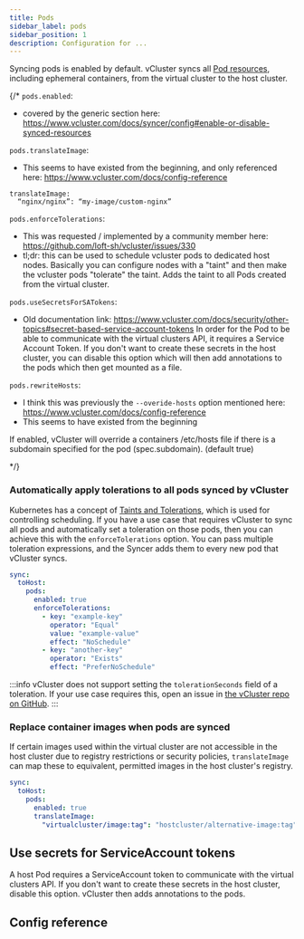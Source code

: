 ```yaml
---
title: Pods
sidebar_label: pods
sidebar_position: 1
description: Configuration for ...
---
```



Syncing pods is enabled by default. vCluster syncs all [Pod resources](https://kubernetes.io/docs/concepts/workloads/pods/), including ephemeral containers, from the virtual cluster to the host cluster.

{/*
`pods.enabled`:
- covered by the generic section here: https://www.vcluster.com/docs/syncer/config#enable-or-disable-synced-resources

`pods.translateImage`:
- This seems to have existed from the beginning, and only referenced here: https://www.vcluster.com/docs/config-reference

```
translateImage:
  “nginx/nginx”: “my-image/custom-nginx”
```

`pods.enforceTolerations`:
- This was requested / implemented by a community member here: https://github.com/loft-sh/vcluster/issues/330
- tl;dr: this can be used to schedule vcluster pods to dedicated host nodes. Basically you can configure nodes with a "taint" and then make the vcluster pods "tolerate" the taint. Adds the taint to all Pods created from the virtual cluster.



`pods.useSecretsForSATokens`:
- Old documentation link: https://www.vcluster.com/docs/security/other-topics#secret-based-service-account-tokens
In order for the Pod to be able to communicate with the virtual clusters API, it requires a Service Account Token. 
If you don't want to create these secrets in the host cluster, you can disable this option which will then add annotations to the pods which then get mounted as a file.

`pods.rewriteHosts`:
- I think this was previously the `--overide-hosts` option mentioned here: https://www.vcluster.com/docs/config-reference
- This seems to have existed from the beginning

If enabled, vCluster will override a containers /etc/hosts file if there is a subdomain specified for the pod (spec.subdomain). (default true)

*/}

### Automatically apply tolerations to all pods synced by vCluster 

Kubernetes has a concept of [Taints and Tolerations](https://kubernetes.io/docs/concepts/scheduling-eviction/taint-and-toleration/), which is used for controlling scheduling. 
If you have a use case that requires vCluster to sync all pods and automatically set a toleration on those pods, then you can achieve this with the `enforceTolerations` option. You can pass multiple toleration expressions, and  the Syncer adds them to every new pod that vCluster syncs.

```YAML
sync:
  toHost:
    pods:
      enabled: true
      enforceTolerations:
        - key: "example-key"
          operator: "Equal"
          value: "example-value"
          effect: "NoSchedule"
        - key: "another-key"
          operator: "Exists"
          effect: "PreferNoSchedule"
```

:::info
vCluster does not support setting the `tolerationSeconds` field of a toleration. If your use case requires this, open an issue in [the vCluster repo on GitHub](https://github.com/loft-sh/vcluster/issues).
::: 

### Replace container images when pods are synced

If certain images used within the virtual cluster are not accessible in the host cluster due to registry restrictions or security policies, `translateImage` can map these to equivalent, permitted images in the host cluster's registry.

```YAML
sync:
  toHost:
    pods:
      enabled: true
      translateImage: 
        "virtualcluster/image:tag": "hostcluster/alternative-image:tag"
```

## Use secrets for ServiceAccount tokens

A host Pod requires a ServiceAccount token to communicate with the virtual clusters API. If you don't want to create these secrets in the host cluster, disable this option. vCluster then adds annotations to the pods.

## Config reference

<SyncPods/>

